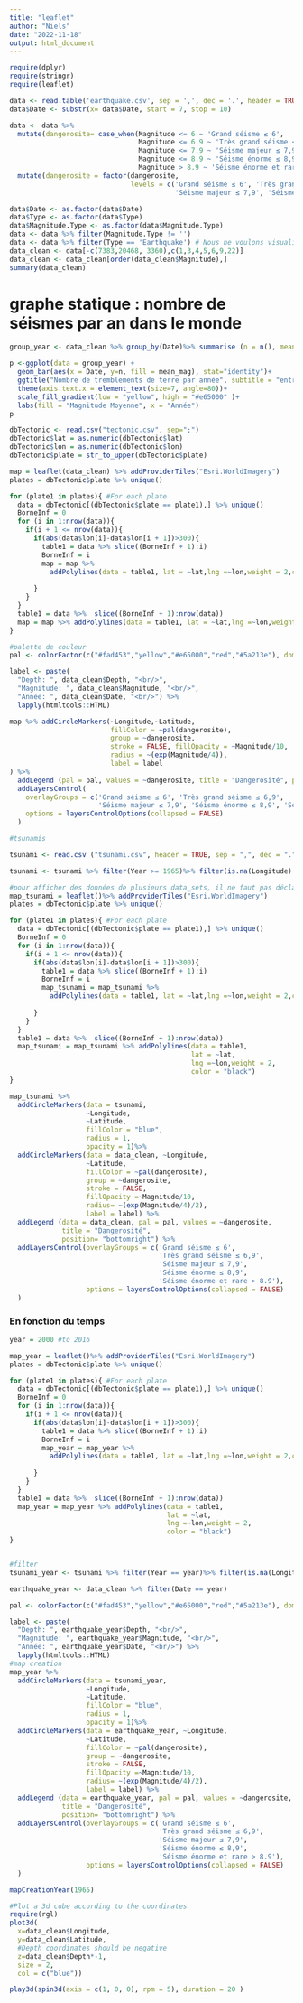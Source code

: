 ```yaml
---
title: "leaflet"
author: "Niels"
date: "2022-11-18"
output: html_document
---
```

```r
require(dplyr)
require(stringr)
require(leaflet)

data <- read.table('earthquake.csv', sep = ',', dec = '.', header = TRUE)
data$Date <- substr(x= data$Date, start = 7, stop = 10)
```

```r
data <- data %>%
  mutate(dangerosite= case_when(Magnitude <= 6 ~ 'Grand séisme ≤ 6',
                                Magnitude <= 6.9 ~ 'Très grand séisme ≤ 6,9',
                                Magnitude <= 7.9 ~ 'Séisme majeur ≤ 7,9',
                                Magnitude <= 8.9 ~ 'Séisme énorme ≤ 8,9',
                                Magnitude > 8.9 ~ 'Séisme énorme et rare > 8.9')) %>%
  mutate(dangerosite = factor(dangerosite,
                              levels = c('Grand séisme ≤ 6', 'Très grand séisme ≤ 6,9',
                                         'Séisme majeur ≤ 7,9', 'Séisme énorme ≤ 8,9', 'Séisme énorme et rare > 8.9'))) 
```

```r
data$Date <- as.factor(data$Date)
data$Type <- as.factor(data$Type)
data$Magnitude.Type <- as.factor(data$Magnitude.Type)
data <- data %>% filter(Magnitude.Type != '')
data <- data %>% filter(Type == 'Earthquake') # Nous ne voulons visualiser que les tremblements de terre
data_clean <- data[-c(7383,20468, 3360),c(1,3,4,5,6,9,22)]
data_clean <- data_clean[order(data_clean$Magnitude),]
summary(data_clean)
```
# graphe statique : nombre de séismes par an dans le monde
```r
group_year <- data_clean %>% group_by(Date)%>% summarise (n = n(), mean_mag = mean(Magnitude))
```

```r
p <-ggplot(data = group_year) +
  geom_bar(aes(x = Date, y=n, fill = mean_mag), stat="identity")+
  ggtitle("Nombre de tremblements de terre par année", subtitle = "entre 1965 et 2016")+
  theme(axis.text.x = element_text(size=7, angle=80))+
  scale_fill_gradient(low = "yellow", high = "#e65000" )+
  labs(fill = "Magnitude Moyenne", x = "Année")
p
```


```r
dbTectonic <- read.csv("tectonic.csv", sep=";")
dbTectonic$lat = as.numeric(dbTectonic$lat)
dbTectonic$lon = as.numeric(dbTectonic$lon)
dbTectonic$plate = str_to_upper(dbTectonic$plate)

map = leaflet(data_clean) %>% addProviderTiles("Esri.WorldImagery")
plates = dbTectonic$plate %>% unique() 

for (plate1 in plates){ #For each plate
  data = dbTectonic[(dbTectonic$plate == plate1),] %>% unique() 
  BorneInf = 0
  for (i in 1:nrow(data)){
    if(i + 1 <= nrow(data)){
      if(abs(data$lon[i]-data$lon[i + 1])>300){
        table1 = data %>% slice((BorneInf + 1):i)
        BorneInf = i
        map = map %>% 
          addPolylines(data = table1, lat = ~lat,lng =~lon,weight = 2,color = "black")
        
      }
    }
  }
  table1 = data %>%  slice((BorneInf + 1):nrow(data))
  map = map %>% addPolylines(data = table1, lat = ~lat,lng =~lon,weight = 2,color = "black")
}


```

```r
#palette de couleur
pal <- colorFactor(c("#fad453","yellow","#e65000","red","#5a213e"), domain = NULL)

label <- paste(
  "Depth: ", data_clean$Depth, "<br/>",
  "Magnitude: ", data_clean$Magnitude, "<br/>",
  "Année: ", data_clean$Date, "<br/>") %>%
  lapply(htmltools::HTML)

map %>% addCircleMarkers(~Longitude,~Latitude,
                         fillColor = ~pal(dangerosite),
                         group = ~dangerosite,
                         stroke = FALSE, fillOpacity = ~Magnitude/10,
                         radius = ~(exp(Magnitude/4)),
                         label = label
) %>%
  addLegend (pal = pal, values = ~dangerosite, title = "Dangerosité", position = "bottomright") %>%
  addLayersControl(
    overlayGroups = c('Grand séisme ≤ 6', 'Très grand séisme ≤ 6,9',
                      'Séisme majeur ≤ 7,9', 'Séisme énorme ≤ 8,9', 'Séisme énorme et rare > 8.9'),
    options = layersControlOptions(collapsed = FALSE)
  )
```

```r
#tsunamis

tsunami <- read.csv ("tsunami.csv", header = TRUE, sep = ",", dec = ".")
```

```r
tsunami <- tsunami %>% filter(Year >= 1965)%>% filter(is.na(Longitude) == FALSE)%>% filter(is.na(Latitude) == FALSE)
```




```r
#pour afficher des données de plusieurs data_sets, il ne faut pas déclarer de data frame dans leaflet(), mais les mettre dans data de chaque objet
map_tsunami = leaflet()%>% addProviderTiles("Esri.WorldImagery")
plates = dbTectonic$plate %>% unique() 

for (plate1 in plates){ #For each plate
  data = dbTectonic[(dbTectonic$plate == plate1),] %>% unique() 
  BorneInf = 0
  for (i in 1:nrow(data)){
    if(i + 1 <= nrow(data)){
      if(abs(data$lon[i]-data$lon[i + 1])>300){
        table1 = data %>% slice((BorneInf + 1):i)
        BorneInf = i
        map_tsunami = map_tsunami %>% 
          addPolylines(data = table1, lat = ~lat,lng =~lon,weight = 2,color = "black")
        
      }
    }
  }
  table1 = data %>%  slice((BorneInf + 1):nrow(data))
  map_tsunami = map_tsunami %>% addPolylines(data = table1, 
                                             lat = ~lat,
                                             lng =~lon,weight = 2,
                                             color = "black")
}

map_tsunami %>% 
  addCircleMarkers(data = tsunami,
                   ~Longitude,
                   ~Latitude,
                   fillColor = "blue",
                   radius = 1,
                   opacity = 1)%>%
  addCircleMarkers(data = data_clean, ~Longitude,
                   ~Latitude,
                   fillColor = ~pal(dangerosite),
                   group = ~dangerosite,
                   stroke = FALSE, 
                   fillOpacity =~Magnitude/10,
                   radius= ~(exp(Magnitude/4)/2),
                   label = label) %>%
  addLegend (data = data_clean, pal = pal, values = ~dangerosite, 
             title = "Dangerosité", 
             position= "bottomright") %>%
  addLayersControl(overlayGroups = c('Grand séisme ≤ 6',
                                     'Très grand séisme ≤ 6,9',
                                     'Séisme majeur ≤ 7,9',
                                     'Séisme énorme ≤ 8,9', 
                                     'Séisme énorme et rare > 8.9'),
                   options = layersControlOptions(collapsed = FALSE)
  )
```

### En fonction du temps

```r
year = 2000 #to 2016
```


```r


map_year = leaflet()%>% addProviderTiles("Esri.WorldImagery")
plates = dbTectonic$plate %>% unique() 

for (plate1 in plates){ #For each plate
  data = dbTectonic[(dbTectonic$plate == plate1),] %>% unique() 
  BorneInf = 0
  for (i in 1:nrow(data)){
    if(i + 1 <= nrow(data)){
      if(abs(data$lon[i]-data$lon[i + 1])>300){
        table1 = data %>% slice((BorneInf + 1):i)
        BorneInf = i
        map_year = map_year %>% 
          addPolylines(data = table1, lat = ~lat,lng =~lon,weight = 2,color = "black")
        
      }
    }
  }
  table1 = data %>%  slice((BorneInf + 1):nrow(data))
  map_year = map_year %>% addPolylines(data = table1, 
                                       lat = ~lat,
                                       lng =~lon,weight = 2,
                                       color = "black")
}


#filter 
tsunami_year <- tsunami %>% filter(Year == year)%>% filter(is.na(Longitude) == FALSE)%>% filter(is.na(Latitude) == FALSE)

earthquake_year <- data_clean %>% filter(Date == year)

pal <- colorFactor(c("#fad453","yellow","#e65000","red","#5a213e"), domain = NULL)

label <- paste(
  "Depth: ", earthquake_year$Depth, "<br/>",
  "Magnitude: ", earthquake_year$Magnitude, "<br/>",
  "Année: ", earthquake_year$Date, "<br/>") %>%
  lapply(htmltools::HTML)
#map creation
map_year %>% 
  addCircleMarkers(data = tsunami_year,
                   ~Longitude,
                   ~Latitude,
                   fillColor = "blue",
                   radius = 1,
                   opacity = 1)%>%
  addCircleMarkers(data = earthquake_year, ~Longitude,
                   ~Latitude,
                   fillColor = ~pal(dangerosite),
                   group = ~dangerosite,
                   stroke = FALSE, 
                   fillOpacity =~Magnitude/10,
                   radius= ~(exp(Magnitude/4)/2),
                   label = label) %>%
  addLegend (data = earthquake_year, pal = pal, values = ~dangerosite, 
             title = "Dangerosité", 
             position= "bottomright") %>%
  addLayersControl(overlayGroups = c('Grand séisme ≤ 6',
                                     'Très grand séisme ≤ 6,9',
                                     'Séisme majeur ≤ 7,9',
                                     'Séisme énorme ≤ 8,9', 
                                     'Séisme énorme et rare > 8.9'),
                   options = layersControlOptions(collapsed = FALSE)
  )

```

```r
mapCreationYear(1965)
```

```r
#Plot a 3d cube according to the coordinates
require(rgl)
plot3d(
  x=data_clean$Longitude,
  y=data_clean$Latitude,
  #Depth coordinates should be negative
  z=data_clean$Depth*-1,
  size = 2,
  col = c("blue"))

play3d(spin3d(axis = c(1, 0, 0), rpm = 5), duration = 20 )
```

